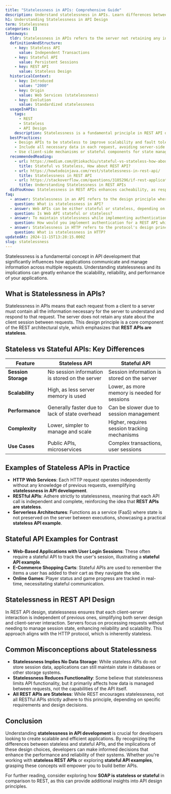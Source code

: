 ```yaml
---
title: "Statelessness in APIs: Comprehensive Guide"
description: Understand statelessness in APIs. Learn differences between stateless and stateful APIs, with examples. Explore REST API statelessness.
h1: Understanding Statelessness in API Design
term: Statelessness
categories: []
takeaways:
  tldr: Statelessness in APIs refers to the server not retaining any information about client requests, treating each request as an independent transaction.
  definitionAndStructure:
    - key: Stateless API
      value: Independent Transactions
    - key: Stateful API
      value: Persistent Sessions
    - key: REST API
      value: Stateless Design
  historicalContext:
    - key: Introduced
      value: "2000"
    - key: Origin
      value: Web Services (statelessness)
    - key: Evolution
      value: Standardized statelessness
  usageInAPIs:
    tags:
      - REST
      - Stateless
      - API Design
    description: Statelessness is a fundamental principle in REST API design, enhancing scalability and reliability. The server does not maintain any client-specific state, and each request must include all necessary information. State management, when required, is handled client-side or through stateful components like databases.
  bestPractices:
    - Design APIs to be stateless to improve scalability and fault tolerance.
    - Include all necessary data in each request, avoiding server-side session management.
    - Use client-side mechanisms or stateful components for state management when necessary.
  recommendedReading:
    - url: https://medium.com/@tiokachiu/stateful-vs-stateless-how-about-rest-api-8c93ed6d8431
      title: Stateful vs Stateless, How about REST API?
    - url: https://howtodoinjava.com/rest/statelessness-in-rest-api/
      title: Statelessness in REST API
    - url: https://stackoverflow.com/questions/3105296/if-rest-applications-are-supposed-to-be-stateless-how-do-you-manage-sessions
      title: Understanding Statelessness in REST APIs
  didYouKnow: Statelessness in REST APIs enhances cacheability, as responses can be cached based on the request alone, without concerns about previous interactions.
faq:
  - answer: Statelessness in an API refers to the design principle where the server does not store any information about the client session or context between requests. Each request from the client to the server must contain all the information needed to understand and process the request. This means the server does not need to remember previous requests or maintain any session data. This design principle is a core component of the REST architectural style.
    question: What is statelessness in API?
  - answer: Web APIs can be either stateful or stateless, depending on the protocol used. Traditional HTTP-based APIs are typically stateless, meaning they do not maintain any client state between requests. Each request is independent and must contain all the information necessary to process it. On the other hand, WebSocket APIs are stateful, providing a persistent, two-way communication channel between the client and server. In this case, the server can maintain client state between messages.
    question: Is Web API stateful or stateless?
  - answer: To maintain statelessness while implementing authentication for a REST API, a common approach is to use token-based authentication methods, such as JSON Web Tokens (JWT). With this method, when a user logs in, the server generates a token that encapsulates the user's identity and permissions. This token is sent back to the client, which includes it in subsequent requests to authenticate itself. Since the token contains all necessary information, the server does not need to maintain session state, preserving the statelessness of the API.
    question: How would you implement authentication for a REST API while maintaining statelessness?
  - answer: Statelessness in HTTP refers to the protocol's design principle where each request is processed independently, without any knowledge or dependence on previous requests. This means that the server does not store any session data or context between requests. Each HTTP request must contain all the information necessary for the server to understand and process it. This stateless nature of HTTP is one of the reasons it is widely used in web services and APIs.
    question: What is statelessness in HTTP?
updatedAt: 2024-11-15T13:28:15.000Z
slug: statelessness
---
```


Statelessness is a fundamental concept in API development that significantly influences how applications communicate and manage information across multiple requests. Understanding statelessness and its implications can greatly enhance the scalability, reliability, and performance of your applications.

## What is Statelessness in APIs?

Statelessness in APIs means that each request from a client to a server must contain all the information necessary for the server to understand and respond to that request. The server does not retain any state about the client session between requests. This design principle is a core component of the REST architectural style, which emphasizes that **REST APIs are stateless**.

## Stateless vs Stateful APIs: Key Differences

| Feature               | Stateless API                                  | Stateful API                                  |
|-----------------------|------------------------------------------------|-----------------------------------------------|
| **Session Storage**       | No session information is stored on the server | Session information is stored on the server   |
| **Scalability**           | High, as less server memory is used            | Lower, as more memory is needed for sessions  |
| **Performance**           | Generally faster due to lack of state overhead | Can be slower due to session management       |
| **Complexity**            | Lower, simpler to manage and scale             | Higher, requires session tracking mechanisms  |
| **Use Cases**             | Public APIs, microservices                     | Complex transactions, user sessions           |

## Examples of Stateless APIs in Practice

- **HTTP Web Services**: Each HTTP request operates independently without any knowledge of previous requests, exemplifying **statelessness in API development**.
- **RESTful APIs**: Adhere strictly to statelessness, meaning that each API call is independent and complete, reinforcing the idea that **REST APIs are stateless**.
- **Serverless Architectures**: Functions as a service (FaaS) where state is not preserved on the server between executions, showcasing a practical **stateless API example**.

## Stateful API Examples for Contrast

- **Web-Based Applications with User Login Sessions**: These often require a stateful API to track the user's session, illustrating a **stateful API example**.
- **E-Commerce Shopping Carts**: Stateful APIs are used to remember the items a user has added to their cart as they navigate the site.
- **Online Games**: Player status and game progress are tracked in real-time, necessitating stateful communication.

## Statelessness in REST API Design

In REST API design, statelessness ensures that each client-server interaction is independent of previous ones, simplifying both server design and client-server interaction. Servers focus on processing requests without needing to manage session state, enhancing reliability and scalability. This approach aligns with the HTTP protocol, which is inherently stateless.

## Common Misconceptions about Statelessness

- **Statelessness Implies No Data Storage**: While stateless APIs do not store session data, applications can still maintain state in databases or other storage systems.
- **Statelessness Reduces Functionality**: Some believe that statelessness limits API functionality, but it primarily affects how data is managed between requests, not the capabilities of the API itself.
- **All REST APIs are Stateless**: While REST encourages statelessness, not all RESTful APIs strictly adhere to this principle, depending on specific requirements and design decisions.

## Conclusion

Understanding **statelessness in API development** is crucial for developers looking to create scalable and efficient applications. By recognizing the differences between stateless and stateful APIs, and the implications of these design choices, developers can make informed decisions that enhance the performance and reliability of their systems. Whether you're working with **stateless REST APIs** or exploring **stateful API examples**, grasping these concepts will empower you to build better APIs. 

For further reading, consider exploring how **SOAP is stateless or stateful** in comparison to REST, as this can provide additional insights into API design principles.